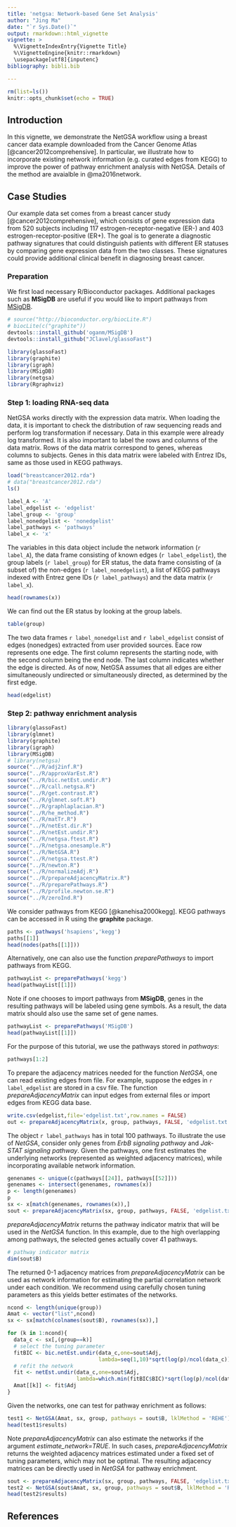 ```yaml
---
title: 'netgsa: Network-based Gene Set Analysis'
author: "Jing Ma"
date: "`r Sys.Date()`"
output: rmarkdown::html_vignette
vignette: >
  %\VignetteIndexEntry{Vignette Title}
  %\VignetteEngine{knitr::rmarkdown}
  \usepackage[utf8]{inputenc}
bibliography: bibli.bib

---
```


```r
rm(list=ls())
knitr::opts_chunk$set(echo = TRUE)
```

## Introduction

In this vignette, we demonstrate the NetGSA workflow using a breast cancer data example downloaded from the Cancer Genome Atlas [@cancer2012comprehensive]. In particular, we illustrate how to incorporate existing network information (e.g. curated edges from KEGG) to improve the power of pathway enrichment analysis with NetGSA. Details of the method are avaialble in @ma2016network.  

## Case Studies
Our example data set comes from a breast cancer study [@cancer2012comprehensive], which consists of gene expression data from 520 subjects including 117 estrogen-receptor-negative (ER-) and 403 estrogen-receptor-positive (ER+). The goal is to generate a diagnostic pathway signatures that could distinguish patients with different ER statuses by comparing gene expression data from the two classes. These signatures could provide additional clinical benefit in diagnosing breast cancer.

### Preparation
We first load necessary R/Bioconductor packages. Additional packages such as **MSigDB** are useful if you would like to import pathways from [MSigDB](http://software.broadinstitute.org/gsea/msigdb). 

```r
# source("http://bioconductor.org/biocLite.R")
# biocLite(c("graphite"))
devtools::install_github('oganm/MSigDB')
devtools::install_github("JClavel/glassoFast")

library(glassoFast)
library(graphite)
library(igraph)
library(MSigDB) 
library(netgsa)
library(Rgraphviz)
```


### Step 1: loading RNA-seq data

NetGSA works directly with the expression data matrix. When loading the data, it is important to check the distribution of raw sequencing reads and perform log transformation if necessary. Data in this example were already log transformed. It is also important to label the rows and columns of the data matrix. Rows of the data matrix correspond to genes, whereas columns to subjects. Genes in this data matrix were labeled with Entrez IDs, same as those used in KEGG pathways. 

```r
load("breastcancer2012.rda")
# data("breastcancer2012.rda")
ls()
```

```r
label_A <- 'A'
label_edgelist <- 'edgelist'
label_group <- 'group'
label_nonedgelist <- 'nonedgelist'
label_pathways <- 'pathways'
label_x <- 'x'
```

The variables in this data object include the network information (`r label_A`), the data frame consisting of known edges (`r label_edgelist`), the group labels (`r label_group`) for ER status, the data frame consisting of (a subset of) the non-edges (`r label_nonedgelist`), a list of KEGG pathways indexed with Entrez gene IDs (`r label_pathways`) and the data matrix (`r label_x`). 


```r
head(rownames(x))
```

We can find out the ER status by looking at the group labels.
```r
table(group)
```

The two data frames `r label_nonedgelist` and `r label_edgelist` consist of edges (nonedges) extracted from user provided sources. Eace row represents one edge. The first column represents the starting node, with the second column being the end node. The last column indicates whether the edge is directed. As of now, NetGSA assumes that all edges are either simultaneously undirected or simultaneously directed, as determined by the first edge.  
```r
head(edgelist)
```

### Step 2: pathway enrichment analysis
```r
library(glassoFast)
library(glmnet)
library(graphite)
library(igraph)
library(MSigDB) 
# library(netgsa)
source("../R/adj2inf.R")
source("../R/approxVarEst.R")
source("../R/bic.netEst.undir.R")
source("../R/call.netgsa.R")
source("../R/get.contrast.R")
source("../R/glmnet.soft.R")
source("../R/graphlaplacian.R")
source("../R/he_method.R")
source("../R/matTr.R")
source("../R/netEst.dir.R")
source("../R/netEst.undir.R")
source("../R/netgsa.ftest.R")
source("../R/netgsa.onesample.R")
source("../R/NetGSA.R")
source("../R/netgsa.ttest.R")
source("../R/newton.R")
source("../R/normalizeAdj.R")
source("../R/prepareAdjacencyMatrix.R")
source("../R/preparePathways.R")
source("../R/profile.newton.se.R")
source("../R/zeroInd.R")
```

We consider pathways from KEGG [@kanehisa2000kegg]. KEGG pathways can be accessed in R using the **graphite** package. 
```r
paths <- pathways('hsapiens','kegg')
paths[[1]]
head(nodes(paths[[1]]))
```

Alternatively, one can also use the function *preparePathways* to import pathways from KEGG. 
```r
pathwayList <- preparePathways('kegg')
head(pathwayList[[1]])
```

Note if one chooses to import pathways from **MSigDB**, genes in the resulting pathways will be labeled using gene symbols. As a result, the data matrix should also use the same set of gene names. 
```r
pathwayList <- preparePathways('MSigDB')
head(pathwayList[[1]])
```


For the purpose of this tutorial, we use the pathways stored in *pathways*:
```r
pathways[1:2]
```

To prepare the adjacency matrices needed for the function *NetGSA*, one can read existing edges from file. For example, suppose the edges in `r label_edgelist` are stored in a csv file. The function *prepareAdjacencyMatrix* can input edges from external files or import edges from KEGG data base. 
```r
write.csv(edgelist,file='edgelist.txt',row.names = FALSE)
out <- prepareAdjacencyMatrix(x, group, pathways, FALSE, 'edgelist.txt', NULL)
```

The object `r label_pathways` has in total 100 pathways. To illustrate the use of *NetGSA*, consider only genes from *ErbB signaling pathway* and *Jak-STAT signaling pathway*. Given the pathways, one first estimates the underlying networks (represented as weighted adjacency matrices), while incorporating available network information. 

```r
genenames <- unique(c(pathways[[24]], pathways[[52]]))
genenames <- intersect(genenames, rownames(x))
p <- length(genenames)
p
sx <- x[match(genenames, rownames(x)),]
sout <- prepareAdjacencyMatrix(sx, group, pathways, FALSE, 'edgelist.txt', NULL)
```

*prepareAdjacencyMatrix* returns the pathway indicator matrix that will be used in the *NetGSA* function. In this example, due to the high overlapping among pathways, the selected genes actually cover 41 pathways.  
```r
# pathway indicator matrix
dim(sout$B)
```

The returned 0-1 adjacency matrices from *prepareAdjacencyMatrix* can be used as network information for estimating the partial correlation network under each condition. We recommend using carefully chosen tuning parameters as this yields better estimates of the networks. 
```r
ncond <- length(unique(group))
Amat <- vector("list",ncond)
sx <- sx[match(colnames(sout$B), rownames(sx)),]

for (k in 1:ncond){
  data_c <- sx[,(group==k)]
  # select the tuning parameter
  fitBIC <- bic.netEst.undir(data_c,one=sout$Adj,
                             lambda=seq(1,10)*sqrt(log(p)/ncol(data_c)),eta=0.1)
  # refit the network
  fit <- netEst.undir(data_c,one=sout$Adj,
                      lambda=which.min(fitBIC$BIC)*sqrt(log(p)/ncol(data_c)),eta=0.1)
  Amat[[k]] <- fit$Adj
}
```

Given the networks, one can test for pathway enrichment as follows:
```r
test1 <- NetGSA(Amat, sx, group, pathways = sout$B, lklMethod = 'REHE')
head(test1$results)
```

Note *prepareAdjacencyMatrix* can also estimate the networks if the argument *estimate_network=TRUE*. In such cases, *prepareAdjacencyMatrix* returns the weighted adjacency matrices estimated under a fixed set of tuning parameters, which may not be optimal. The resulting adjacency matrices can be directly used in *NetGSA* for pathway enrichment. 
```r
sout <- prepareAdjacencyMatrix(sx, group, pathways, FALSE, 'edgelist.txt', NULL, estimate_network=TRUE, lambda_c = 9, eta=0.1)
test2 <- NetGSA(sout$Amat, sx, group, pathways = sout$B, lklMethod = 'REHE')
head(test2$results)
```


## References

